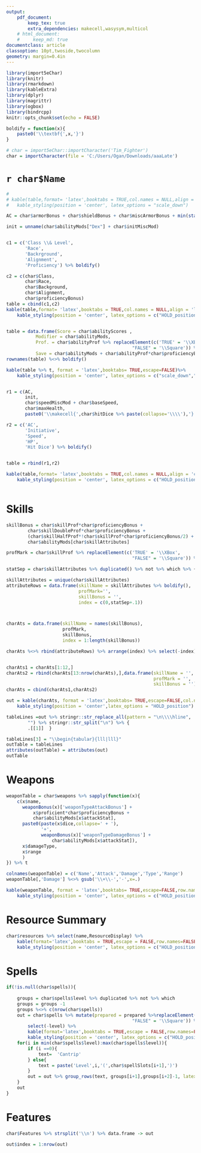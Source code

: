 ```yaml
---
output: 
    pdf_document:
        keep_tex: true
        extra_dependencies: makecell,wasysym,multicol
    # html_document:
    #     keep_md: true
documentclass: article
classoption: 10pt,twoside,twocolumn
geometry: margin=0.4in
---
```


```r
library(import5eChar)
library(knitr)
library(rmarkdown)
library(kableExtra)
library(dplyr)
library(magrittr)
library(ogbox)
library(bindrcpp)
knitr::opts_chunk$set(echo = FALSE)

boldify = function(x){
	paste0('\\textbf{',x,'}')
}

# char = import5eChar::importCharacter('Tim_Fighter')
char = importCharacter(file = 'C:/Users/Ogan/Downloads/aaaLate')

```

`r char$Name`
===============

```r
# 
# kable(table,format= 'latex',booktabs = TRUE,col.names = NULL,align = 'l',escape=FALSE) %>%
# 	kable_styling(position = 'center', latex_options = "scale_down")

AC = char$armorBonus + char$shieldBonus + char$miscArmorBonus + min(stat2mod(char$abilityScores['Dex']),char$maxDex)

init = unname(char$abilityMods["Dex"] + char$initMiscMod)


c1 = c('Class \\& Level',
	   'Race',
	   'Backrground',
	   'Alignment',
	   'Proficiency') %>% boldify()

c2 = c(char$Class,
	   char$Race,
	   char$Background,
	   char$Alignment,
	   char$proficiencyBonus) 
table = cbind(c1,c2)
kable(table,format= 'latex',booktabs = TRUE,col.names = NULL,align = 'l',escape=FALSE) %>%
	kable_styling(position = 'center', latex_options = c("HOLD_position","scale_down"))


table = data.frame(Score = char$abilityScores ,
           Modifier = char$abilityMods,
           Prof. = char$abilityProf %>% replaceElement(c('TRUE' = '\\XBox',
                                               "FALSE" = '\\Square')) %$% newVector,
           Save = char$abilityMods + char$abilityProf*char$proficiencyBonus)
rownames(table) %<>% boldify()

kable(table %>% t, format = 'latex',booktabs= TRUE,escape=FALSE)%>%
    kable_styling(position = 'center', latex_options = c("scale_down","HOLD_position"))



```



```r

r1 = c(AC,
       init,
       char$speedMiscMod + char$baseSpeed,
       char$maxHealth,
       paste0('\\makecell{',char$hitDice %>% paste(collapse='\\\\'),'}'))

r2 = c('AC',
       'Initiative',
       'Speed',
       'HP',
       'Hit Dice') %>% boldify()


table = rbind(r1,r2)

kable(table,format= 'latex',booktabs = TRUE,col.names = NULL,align = 'c',escape=FALSE,row.names=FALSE) %>%
	kable_styling(position = 'center', latex_options = c("HOLD_position","scale_down"))



```

Skills
==============
```r
skillBonus = char$skillProf*char$proficiencyBonus +
        char$skillDoubleProf*char$proficiencyBonus +
        (char$skillHalfProf*!char$skillProf*char$proficiencyBonus/2) +
        char$abilityMods[char$skillAttributes]

profMark = char$skillProf %>% replaceElement(c('TRUE' = '\\XBox',
                                               "FALSE" = '\\Square')) %$% newVector

statSep = char$skillAttributes %>% duplicated() %>% not %>% which %>% {.[-1] -1}

skillAttributes = unique(char$skillAttributes)
attributeRows = data.frame(skillName = skillAttributes %>% boldify(),
                           profMark='',
                           skillBonus = '',
                           index = c(0,statSep+.1))



charAts = data.frame(skillName = names(skillBonus),
                     profMark,
                     skillBonus,
                     index = 1:length(skillBonus))

charAts %<>% rbind(attributeRows) %>% arrange(index) %>% select(-index)


charAts1 = charAts[1:12,]
charAts2 = rbind(charAts[13:nrow(charAts),],data.frame(skillName = '',
                                                       profMark = '',
                                                       skillBonus = ''))
charAts = cbind(charAts1,charAts2)

out = kable(charAts, format = 'latex',booktabs= TRUE,escape=FALSE,col.names = NULL,linesep= '')%>%
    kable_styling(position = 'center',latex_options = "HOLD_position")

tableLines =out %>% stringr::str_replace_all(pattern = "\n\\\\hline", 
        "") %>% stringr::str_split("\n") %>% {
        .[[1]]  }

tableLines[3] = "\\begin{tabular}{lll|lll}"
outTable = tableLines
attributes(outTable) = attributes(out)
outTable
```


Weapons
==========
```r
weaponTable = char$weapons %>% sapply(function(x){
    c(x$name,
      weaponBonus(x)['weaponTypeAttackBonus'] +
          x$proficient*char$proficiencyBonus +
          char$abilityMods[x$attackStat],
      paste0(paste(x$dice,collapse=' + '),
             '+',
             weaponBonus(x)['weaponTypeDamageBonus'] + 
                 char$abilityMods[x$attackStat]),
      x$damageType,
      x$range
      )
}) %>% t

colnames(weaponTable) = c('Name','Attack','Damage','Type','Range')
weaponTable[,'Damage'] %<>% gsub('\\+\\-','-',x=.)

kable(weaponTable, format = 'latex',booktabs= TRUE,escape=FALSE,row.names=FALSE,linesep= '')%>%
    kable_styling(position = 'center', latex_options = c("HOLD_position","scale_down"))
```

\newpage

Resource Summary
=========

```r
char$resources %>% select(name,ResourceDisplay) %>%
    kable(format='latex',booktabs = TRUE,escape = FALSE,row.names=FALSE,col.names=NULL,linesep='') %>%
    kable_styling(position = 'center', latex_options = c("HOLD_position"))


```


Spells
==================



```r
if(!is.null(char$spells)){
    
    groups = char$spells$level %>% duplicated %>% not %>% which
    groups = groups -1
    groups %<>% c(nrow(char$spells))
    out = char$spells %>% mutate(prepared = prepared %>%replaceElement(c('TRUE' = '\\XBox',
                                               "FALSE" = '\\Square')) %$% newVector) %>%
        select(-level) %>% 
        kable(format='latex',booktabs = TRUE,escape = FALSE,row.names=FALSE,col.names=NULL,linesep='')  %>% 
        kable_styling(position = 'center', latex_options = c("HOLD_position"))
    for(i in min(char$spells$level):max(char$spells$level)){
        if (i ==0){
            text=  'Cantrip'
        } else{
            text = paste('Level',i,'(',char$spellSlots[i+1],')')
        }
        out = out %>% group_rows(text, groups[i+1],groups[i+2]-1, latex_gap_space = "1em")
    }
    out
}

```

Features
============
```r

char$Features %>% strsplit('\\n') %>% data.frame -> out

out$index = 1:nrow(out)
```

